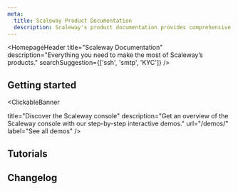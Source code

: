 ```yaml
---
meta:
  title: Scaleway Product Documentation
  description: Scaleway's product documentation provides comprehensive guides, tutorials, API references, and troubleshooting tips for managing cloud services.
---
```


<HomepageHeader
    title="Scaleway Documentation"
    description="Everything you need to make the most of Scaleway’s products."
    searchSuggestion={['ssh', 'smtp', 'KYC']}
/>

## Getting started

<Grid>
    <SummaryCard
        title="Take a console tour"
        icon="console"
        description="Learn how to create an account and make the most of the Scaleway console."
        label="Start tour"
        url="/account/quickstart/"
    />
    <SummaryCard
        title="Understand quotas"
        icon="privacy"
        description="Discover Organization quotas and learn how to increase them."
        label="Explore quotas"
        url="/organizations-and-projects/additional-content/organization-quotas/"
    />
    <SummaryCard
        title="Launch your first Instance"
        icon="rocket"
        description="Create your first Instance and start running your applications."
        label="Get started"
        url="/instances/quickstart/"
    />
    <SummaryCard
        title="Secure your server"
        icon="lock"
        description="Add an extra layer of safety to your server and resources with VPC."
        label="Discover VPC"
        url="/vpc/quickstart/"
    />
</Grid>

<ClickableBanner

  title="Discover the Scaleway console"
  description="Get an overview of the Scaleway console with our step-by-step interactive demos."
  url="/demos/"
  label="See all demos"
/>

## Tutorials

<Grid>
    <DefaultCard
        title="Installing PgBouncer on Ubuntu/Debian"
        url="/tutorials/install-pgbouncer/"
        label="Read more"
    />
    <DefaultCard
        title="Configuring a GitHub Actions Runner on a Mac mini for enhanced CI/CD"
        url="/tutorials/install-github-actions-runner-mac/"
        label="Read more"
    />
    <DefaultCard
        title="Configuring an Nginx HTTPS Reverse Proxy on Ubuntu Bionic"
        url="/tutorials/nginx-reverse-proxy/"
        label="Read more"
    />
    <DefaultCard
        title="Load Testing with Vegeta"
        url="/tutorials/load-testing-vegeta/"
        label="Read more"
    />
</Grid>

<ClickableBanner
    productLogo="cli"
    title="API Documentation"
    description="Discover our API and DevTools and check out integration tools for Scaleway products."
    url="https://www.scaleway.com/en/developers/"
    label="Go to API Documentation"
/>

## Changelog

<ChangelogList
    numberOfChanges={3}
/>
